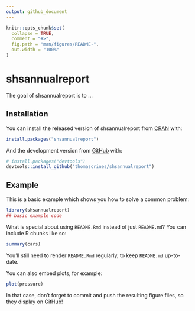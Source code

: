 ```yaml
---
output: github_document
---
```


<!-- README.md is generated from README.Rmd. Please edit that file -->

```r
knitr::opts_chunk$set(
  collapse = TRUE,
  comment = "#>",
  fig.path = "man/figures/README-",
  out.width = "100%"
)
```
# shsannualreport

<!-- badges: start -->
<!-- badges: end -->

The goal of shsannualreport is to ...

## Installation

You can install the released version of shsannualreport from [CRAN](https://CRAN.R-project.org) with:

``` r
install.packages("shsannualreport")
```

And the development version from [GitHub](https://github.com/) with:

``` r
# install.packages("devtools")
devtools::install_github("thomascrines/shsannualreport")
```
## Example

This is a basic example which shows you how to solve a common problem:

```r
library(shsannualreport)
## basic example code
```

What is special about using `README.Rmd` instead of just `README.md`? You can include R chunks like so:

```r
summary(cars)
```

You'll still need to render `README.Rmd` regularly, to keep `README.md` up-to-date.

You can also embed plots, for example:

```r
plot(pressure)
```

In that case, don't forget to commit and push the resulting figure files, so they display on GitHub!
